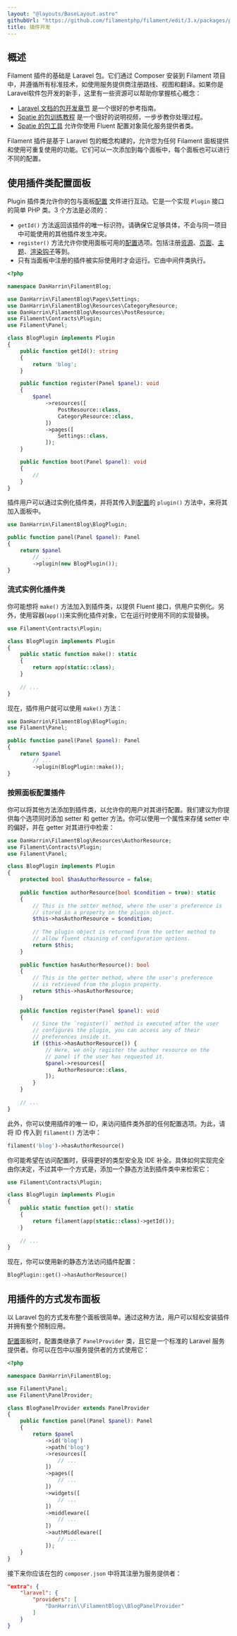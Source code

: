 ```yaml
---
layout: "@layouts/BaseLayout.astro"
githubUrl: "https://github.com/filamentphp/filament/edit/3.x/packages/panels/docs/13-plugins.md"
title: 插件开发
---
```


## 概述

Filament 插件的基础是 Laravel 包。它们通过 Composer 安装到 Filament 项目中，并遵循所有标准技术，如使用服务提供商注册路线、视图和翻译。如果你是Laravel软件包开发的新手，这里有一些资源可以帮助你掌握核心概念：

- [Laravel 文档的包开发章节](https://laravel.com/docs/packages) 是一个很好的参考指南。
- [Spatie 的包训练教程](https://spatie.be/products/laravel-package-training) 是一个很好的说明视频，一步步教你处理过程。
- [Spatie 的包工具](https://github.com/spatie/laravel-package-tools) 允许你使用 Fluent 配置对象简化服务提供者类。

Filament 插件是基于 Laravel 包的概念构建的，允许您为任何 Filament 面板提供和使用可重复使用的功能。它们可以一次添加到每个面板中，每个面板也可以进行不同的配置。

## 使用插件类配置面板

Plugin 插件类允许你的包与面板[配置](configuration) 文件进行互动。它是一个实现 `Plugin` 接口的简单 PHP 类。3 个方法是必须的：
 
- `getId()` 方法返回该插件的唯一标识符。请确保它足够具体，不会与同一项目中可能使用的其他插件发生冲突。
- `register()` 方法允许你使用面板可用的[配置](configuration)选项。包括注册[资源](resources/getting-started)、[页面](pages)、[主题](themes)、[渲染钩子](configuration#渲染钩子)等到。
- 只有当面板中注册的插件被实际使用时才会运行。它由中间件类执行。

```php
<?php

namespace DanHarrin\FilamentBlog;

use DanHarrin\FilamentBlog\Pages\Settings;
use DanHarrin\FilamentBlog\Resources\CategoryResource;
use DanHarrin\FilamentBlog\Resources\PostResource;
use Filament\Contracts\Plugin;
use Filament\Panel;

class BlogPlugin implements Plugin
{
    public function getId(): string
    {
        return 'blog';
    }

    public function register(Panel $panel): void
    {
        $panel
            ->resources([
                PostResource::class,
                CategoryResource::class,
            ])
            ->pages([
                Settings::class,
            ]);
    }

    public function boot(Panel $panel): void
    {
        //
    }
}
```

插件用户可以通过实例化插件类，并将其传入到[配置](configuration)的 `plugin()` 方法中，来将其加入面板中。

```php
use DanHarrin\FilamentBlog\BlogPlugin;

public function panel(Panel $panel): Panel
{
    return $panel
        // ...
        ->plugin(new BlogPlugin());
}
```

### 流式实例化插件类

你可能想将 `make()` 方法加入到插件类，以提供 Fluent 接口，供用户实例化。另外，使用容器(`app()`)来实例化插件对象，它在运行时使用不同的实现替换。

```php
use Filament\Contracts\Plugin;

class BlogPlugin implements Plugin
{
    public static function make(): static
    {
        return app(static::class);
    }
    
    // ...
}
```

现在，插件用户就可以使用 `make()` 方法：

```php
use DanHarrin\FilamentBlog\BlogPlugin;
use Filament\Panel;

public function panel(Panel $panel): Panel
{
    return $panel
        // ...
        ->plugin(BlogPlugin::make());
}
```

### 按照面板配置插件

你可以将其他方法添加到插件类，以允许你的用户对其进行配置。我们建议为你提供每个选项同时添加 setter 和 getter 方法。你可以使用一个属性来存储 setter 中的偏好，并在 getter 对其进行中检索：

```php
use DanHarrin\FilamentBlog\Resources\AuthorResource;
use Filament\Contracts\Plugin;
use Filament\Panel;

class BlogPlugin implements Plugin
{
    protected bool $hasAuthorResource = false;
    
    public function authorResource(bool $condition = true): static
    {
        // This is the setter method, where the user's preference is
        // stored in a property on the plugin object.
        $this->hasAuthorResource = $condition;
    
        // The plugin object is returned from the setter method to
        // allow fluent chaining of configuration options.
        return $this;
    }
    
    public function hasAuthorResource(): bool
    {
        // This is the getter method, where the user's preference
        // is retrieved from the plugin property.
        return $this->hasAuthorResource;
    }
    
    public function register(Panel $panel): void
    {
        // Since the `register()` method is executed after the user
        // configures the plugin, you can access any of their
        // preferences inside it.
        if ($this->hasAuthorResource()) {
            // Here, we only register the author resource on the
            // panel if the user has requested it.
            $panel->resources([
                AuthorResource::class,
            ]);
        }
    }
    
    // ...
}
```

此外，你可以使用插件的唯一 ID，来访问插件类外部的任何配置选项。为此，请将 ID 传入到 `filament()` 方法中： 

```php
filament('blog')->hasAuthorResource()
```

你可能希望在访问配置时，获得更好的类型安全及 IDE 补全。具体如何实现完全由你决定，不过其中一个方式是，添加一个静态方法到插件类中来检索它：

```php
use Filament\Contracts\Plugin;

class BlogPlugin implements Plugin
{
    public static function get(): static
    {
        return filament(app(static::class)->getId());
    }
    
    // ...
}
```

现在，你可以使用新的静态方法访问插件配置：

```php
BlogPlugin::get()->hasAuthorResource()
```

## 用插件的方式发布面板

以 Laravel 包的方式发布整个面板很简单。通过这种方法，用户可以轻松安装插件并拥有整个预制应用。

[配置](configuration)面板时，配置类继承了 `PanelProvider` 类，且它是一个标准的 Laravel 服务提供者。你可以在包中以服务提供者的方式使用它：

```php
<?php

namespace DanHarrin\FilamentBlog;

use Filament\Panel;
use Filament\PanelProvider;

class BlogPanelProvider extends PanelProvider
{
    public function panel(Panel $panel): Panel
    {
        return $panel
            ->id('blog')
            ->path('blog')
            ->resources([
                // ...
            ])
            ->pages([
                // ...
            ])
            ->widgets([
                // ...
            ])
            ->middleware([
                // ...
            ])
            ->authMiddleware([
                // ...
            ]);
    }
}
```

接下来你应该在包的 `composer.json` 中将其注册为服务提供者：

```json
"extra": {
    "laravel": {
        "providers": [
            "DanHarrin\\FilamentBlog\\BlogPanelProvider"
        ]
    }
}
```
